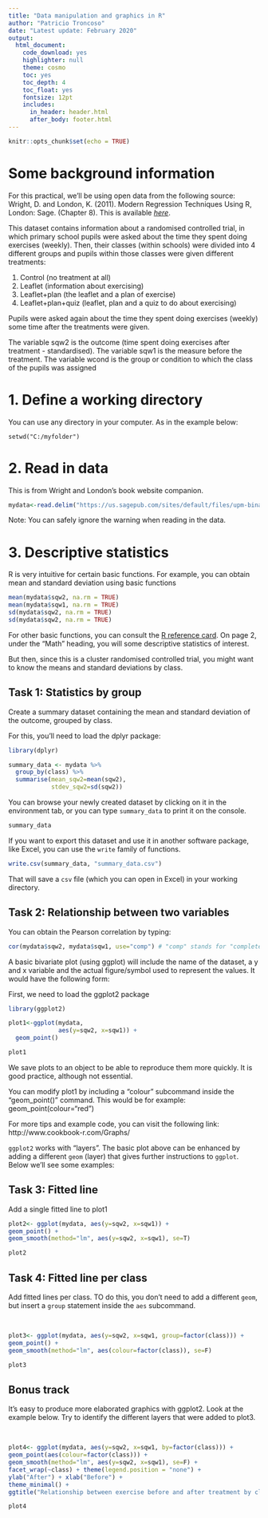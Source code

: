 ```yaml
---
title: "Data manipulation and graphics in R"
author: "Patricio Troncoso"
date: "Latest update: February 2020"
output:
  html_document:
    code_download: yes
    highlighter: null
    theme: cosmo
    toc: yes
    toc_depth: 4
    toc_float: yes
    fontsize: 12pt
    includes:
      in_header: header.html
      after_body: footer.html
---
```

  
```r
knitr::opts_chunk$set(echo = TRUE)
```

# Some background information

For this practical, we’ll be using open data from the following source: Wright, D. and London, K. (2011). Modern Regression Techniques Using R, London:  Sage. (Chapter 8). This is available [*here*](http://dx.doi.org/10.4135/9780857024497).

This dataset contains information about a randomised controlled trial, in which primary school pupils were asked about the time they spent doing exercises (weekly). Then, their classes (within schools) were divided into 4 different groups and pupils within those classes were given different treatments:
  
1) Control (no treatment at all)
2) Leaflet (information about exercising)
3) Leaflet+plan (the leaflet and a plan of exercise)
4) Leaflet+plan+quiz (leaflet, plan and a quiz to do about exercising)

Pupils were asked again about the time they spent doing exercises (weekly) some time after the treatments were given.

The variable sqw2 is the outcome (time spent doing exercises after treatment - standardised).
The variable sqw1 is the measure before the treatment.
The variable wcond is the group or condition to which the class of the pupils was assigned

# 1. Define a working directory

You can use any directory in your computer. As in the example below:

```{}
setwd("C:/myfolder")
```

# 2. Read in data 

This is from Wright and London's book website companion. 
```r
mydata<-read.delim("https://us.sagepub.com/sites/default/files/upm-binaries/26934_exercise.dat")
```
Note: You can safely ignore the warning when reading in the data.


# 3. Descriptive statistics

R is very intuitive for certain basic functions. For example, you can obtain mean and standard deviation using basic functions

```r
mean(mydata$sqw2, na.rm = TRUE)
mean(mydata$sqw1, na.rm = TRUE)
sd(mydata$sqw2, na.rm = TRUE)
sd(mydata$sqw2, na.rm = TRUE)
```

For other basic functions, you can consult the [R reference card](https://cran.r-project.org/doc/contrib/Short-refcard.pdf). On page 2, under the "Math" heading, you will some descriptive statistics of interest.

But then, since this is a cluster randomised controlled trial, you might want to know the means and standard deviations by class.

## Task 1: Statistics by group

Create a summary dataset containing the mean and standard deviation of the outcome, grouped by class.

For this, you'll need to load the dplyr package:
  
```r
library(dplyr)

summary_data <- mydata %>%
  group_by(class) %>%
  summarise(mean_sqw2=mean(sqw2),
            stdev_sqw2=sd(sqw2))
```

You can browse your newly created dataset by clicking on it in the environment tab, or you can type `summary_data` to print it on the console.

```r
summary_data 
```

If you want to export this dataset and use it in another software package, like Excel, you can use the `write` family of functions.

```r
write.csv(summary_data, "summary_data.csv")

```

That will save a `csv` file (which you can open in Excel) in your working directory.

## Task 2: Relationship between two variables
  
You can obtain the Pearson correlation by typing: 
  
```r
cor(mydata$sqw2, mydata$sqw1, use="comp") # "comp" stands for "complete observations"

```

A basic bivariate plot (using ggplot) will include the name of the dataset, a y and x variable and the actual figure/symbol used to represent the values. It would have the following form:
  
First, we need to load the ggplot2 package

```r
library(ggplot2)

plot1<-ggplot(mydata, 
              aes(y=sqw2, x=sqw1)) +
  geom_point()

plot1
```

We save plots to an object to be able to reproduce them more quickly. It is good practice, although not essential.

You can modify plot1 by including a "colour" subcommand inside the "geom_point()" command. This would be for example: geom_point(colour="red")

For more tips and example code, you can visit the following link: http://www.cookbook-r.com/Graphs/

`ggplot2` works with "layers". The basic plot above can be enhanced by adding a different `geom` (layer) that gives further instructions to `ggplot`. Below we'll see some examples:


## Task 3: Fitted line

Add a single fitted line to plot1


```r

plot2<- ggplot(mydata, aes(y=sqw2, x=sqw1)) +
geom_point() +
geom_smooth(method="lm", aes(y=sqw2, x=sqw1), se=T)

plot2
```



## Task 4: Fitted line per class

Add fitted lines per class. TO do this, you don't need to add a different `geom`, but insert a `group` statement inside the `aes` subcommand.

<br>
```r
plot3<- ggplot(mydata, aes(y=sqw2, x=sqw1, group=factor(class))) +
geom_point() +
geom_smooth(method="lm", aes(colour=factor(class)), se=F)

plot3
```



## Bonus track

It's easy to produce more elaborated graphics with ggplot2. Look at the example below. Try to identify the different layers that were added to plot3.

<br>
```r
plot4<- ggplot(mydata, aes(y=sqw2, x=sqw1, by=factor(class))) +
geom_point(aes(colour=factor(class))) +
geom_smooth(method="lm", aes(y=sqw2, x=sqw1), se=F) +
facet_wrap(~class) + theme(legend.position = "none") +
ylab("After") + xlab("Before") +
theme_minimal() +
ggtitle("Relationship between exercise before and after treatment by class")

plot4
```